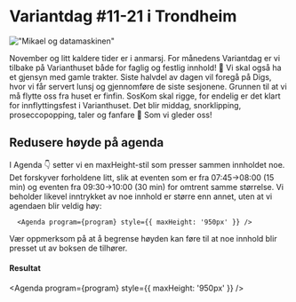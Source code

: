 
# Variantdag #11-21 i Trondheim

!["Mikael og datamaskinen"](/images/variantdag-11-21.jpeg)

November og litt kaldere tider er i anmarsj. For månedens Variantdag er vi
tilbake på Varianthuset både for faglig og festlig innhold! 🎉 Vi skal også ha
et gjensyn med gamle trakter. Siste halvdel av dagen vil foregå på Digs, hvor vi
får servert lunsj og gjennomføre de siste sesjonene. Grunnen til at vi må flytte
oss fra huset er finfin. SosKom skal rigge, for endelig er det klart for
innflyttingsfest i Varianthuset. Det blir middag, snorklipping, proseccopopping,
taler og fanfare 🥂 Som vi gleder oss!

<Agenda program={program} />

## Redusere høyde på agenda

I Agenda 👇 setter vi en maxHeight-stil som presser sammen innholdet noe. Det
forskyver forholdene litt, slik at eventen som er fra 07:45->08:00 (15 min) og
eventen fra 09:30->10:00 (30 min) for omtrent samme størrelse. Vi beholder
likevel inntrykket av noe innhold er større enn annet, uten at vi agendaen blir
veldig høy:

```
  <Agenda program={program} style={{ maxHeight: '950px' }} />
```

Vær oppmerksom på at å begrense høyden kan føre til at noe innhold blir presset
ut av boksen de tilhører.

#### Resultat

<Agenda program={program} style={{ maxHeight: '950px' }} />
